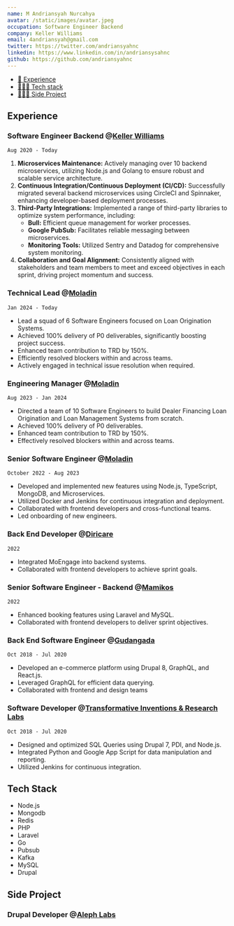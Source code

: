 ```yaml
---
name: M Andriansyah Nurcahya
avatar: /static/images/avatar.jpeg
occupation: Software Engineer Backend
company: Keller Williams
email: 4andriansyah@gmail.com
twitter: https://twitter.com/andriansyahnc
linkedin: https://www.linkedin.com/in/andriansysahnc
github: https://github.com/andriansyahnc
---
```


- [💼 Experience](#experience)
- [🧑🏻‍💻 Tech stack](#tech-stack)
- [🧑🏻‍💻 Side Project](#side-project)

## Experience

### Software Engineer Backend @**[Keller Williams](https://www.kw.com)**

`Aug 2020 - Today`

1. **Microservices Maintenance:** Actively managing over 10 backend microservices, utilizing Node.js and Golang to ensure robust and scalable service architecture.
2. **Continuous Integration/Continuous Deployment (CI/CD):** Successfully migrated several backend microservices using CircleCI and Spinnaker, enhancing developer-based deployment processes.
3. **Third-Party Integrations:** Implemented a range of third-party libraries to optimize system performance, including:
    - **Bull:** Efficient queue management for worker processes.
    - **Google PubSub:** Facilitates reliable messaging between microservices.
    - **Monitoring Tools:** Utilized Sentry and Datadog for comprehensive system monitoring.
4. **Collaboration and Goal Alignment:** Consistently aligned with stakeholders and team members to meet and exceed objectives in each sprint, driving project momentum and success.


### Technical Lead @**[Moladin](https://www.moladin.com)**

`Jan 2024 - Today`

- Lead a squad of 6 Software Engineers focused on Loan Origination Systems.
- Achieved 100% delivery of P0 deliverables, significantly boosting project success.
- Enhanced team contribution to TRD by 150%.
- Efficiently resolved blockers within and across teams.
- Actively engaged in technical issue resolution when required.

### Engineering Manager @**[Moladin](https://www.moladin.com)**

`Aug 2023 - Jan 2024`

- Directed a team of 10 Software Engineers to build Dealer Financing Loan Origination and Loan Management Systems from scratch.
- Achieved 100% delivery of P0 deliverables.
- Enhanced team contribution to TRD by 150%.
- Effectively resolved blockers within and across teams.


### Senior Software Engineer @[Moladin](https://www.moladin.com)

`October 2022 - Aug 2023`

- Developed and implemented new features using Node.js, TypeScript, MongoDB, and Microservices.
- Utilized Docker and Jenkins for continuous integration and deployment.
- Collaborated with frontend developers and cross-functional teams.
- Led onboarding of new engineers.


### Back End Developer @[Diricare](https://diricare.com)

`2022`

- Integrated MoEngage into backend systems.
- Collaborated with frontend developers to achieve sprint goals.


### Senior Software Engineer - Backend @[Mamikos](https://mamikos.com)

`2022`

- Enhanced booking features using Laravel and MySQL.
- Collaborated with frontend developers to deliver sprint objectives.

### Back End Software Engineer @[Gudangada](https://gudangada.com)

`Oct 2018 - Jul 2020`

- Developed an e-commerce platform using Drupal 8, GraphQL, and React.js.
- Leveraged GraphQL for efficient data querying.
- Collaborated with frontend and design teams

### Software Developer @[Transformative Inventions & Research Labs](https://www.transformativeinventions.com)

`Oct 2018 - Jul 2020`

- Designed and optimized SQL Queries using Drupal 7, PDI, and Node.js.
- Integrated Python and Google App Script for data manipulation and reporting.
- Utilized Jenkins for continuous integration.


## Tech Stack
- Node.js
- Mongodb
- Redis
- PHP
- Laravel
- Go
- Pubsub
- Kafka
- MySQL
- Drupal

## Side Project

### Drupal Developer @[Aleph Labs](https://aleph-labs.com)